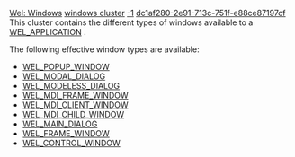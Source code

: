 [[Property:title|Wel: Windows]]
[[Property:link_title|windows cluster]]
[[Property:weight|-1]]
[[Property:uuid|dc1af280-2e91-713c-751f-e88ce87197cf]]
This cluster contains the different types of windows available to a [[ref:/libraries/wel/reference/wel_application_chart|WEL_APPLICATION]] . 

The following effective window types are available:
*  [[ref:/libraries/wel/reference/wel_popup_window_chart|WEL_POPUP_WINDOW]]  
*  [[ref:/libraries/wel/reference/wel_modal_dialog_chart|WEL_MODAL_DIALOG]]  
*  [[ref:/libraries/wel/reference/wel_modeless_dialog_chart|WEL_MODELESS_DIALOG]]  
*  [[ref:/libraries/wel/reference/wel_mdi_frame_window_chart|WEL_MDI_FRAME_WINDOW]]  
*  [[ref:/libraries/wel/reference/wel_mdi_client_window_chart|WEL_MDI_CLIENT_WINDOW]]  
*  [[ref:/libraries/wel/reference/wel_mdi_child_window_chart|WEL_MDI_CHILD_WINDOW]]  
*  [[ref:/libraries/wel/reference/wel_main_dialog_chart|WEL_MAIN_DIALOG]]  
*  [[ref:/libraries/wel/reference/wel_frame_window_chart|WEL_FRAME_WINDOW]]  
*  [[ref:/libraries/wel/reference/wel_control_window_chart|WEL_CONTROL_WINDOW]]  

{{note| '''Note:''' A WEL application must contain at least one window. See the WEL [[Tutorial|Tutorial]]  for details of how to set up your first window within a [[ref:/libraries/wel/reference/wel_application_chart|WEL_APPLICATION]] . }}




